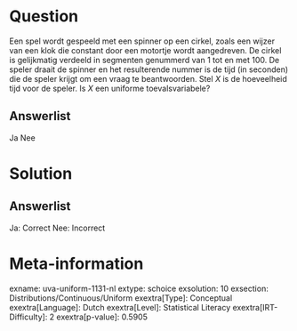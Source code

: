 Question
========

Een spel wordt gespeeld met een spinner op een cirkel, zoals een wijzer
van een klok die constant door een motortje wordt aangedreven. De cirkel
is gelijkmatig verdeeld in segmenten genummerd van 1 tot en met 100. De
speler draait de spinner en het resulterende nummer is de tijd (in
seconden) die de speler krijgt om een vraag te beantwoorden. Stel *X* is
de hoeveelheid tijd voor de speler. Is *X* een uniforme
toevalsvariabele?

Answerlist
----------

Ja
Nee

Solution
========

Answerlist
----------

Ja: Correct
Nee: Incorrect

Meta-information
================
exname: uva-uniform-1131-nl
extype: schoice
exsolution: 10
exsection: Distributions/Continuous/Uniform
exextra[Type]: Conceptual
exextra[Language]: Dutch
exextra[Level]: Statistical Literacy
exextra[IRT-Difficulty]: 2
exextra[p-value]: 0.5905
